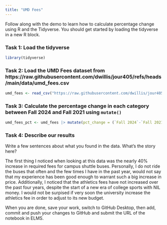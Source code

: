 ```yaml
---
title: "UMD Fees"
---
```


Follow along with the demo to learn how to calculate percentage change using R and the Tidyverse. You should get started by loading the tidyverse in a new R block.


### Task 1: Load the tidyverse

```r
library(tidyverse)
```


### Task 2: Load the UMD Fees dataset from https://raw.githubusercontent.com/dwillis/jour405/refs/heads/main/data/umd_fees.csv


```r
umd_fees <- read_csv("https://raw.githubusercontent.com/dwillis/jour405/refs/heads/main/data/umd_fees.csv")
```



### Task 3: Calculate the percentage change in each category between Fall 2024 and Fall 2021 using `mutate()`


```r
umd_fees_pct <- umd_fees |> mutate(pct_change = (`Fall 2024`-`Fall 2021`)/`Fall 2021` * 100) 
```



### Task 4: Describe our results

Write a few sentences about what you found in the data. What's the story here?


The first thing I noticed when looking at this data was the nearly 40% increase in required fees for campus shuttle buses. Personally, I do not ride the buses that often and the few times I have in the past year, would not say that my experience has been good enough to warrant such a big increase in price. Additionally, I noticed that the athletics fees have not increased over the past four years, despite the start of a new era of college sports with NIL money. I would not be surpised if very soon the university increase the athletics fee in order to adjust to its new budget.


When you are done, save your work, switch to GitHub Desktop, then add, commit and push your changes to GitHub and submit the URL of the notebook in ELMS.
